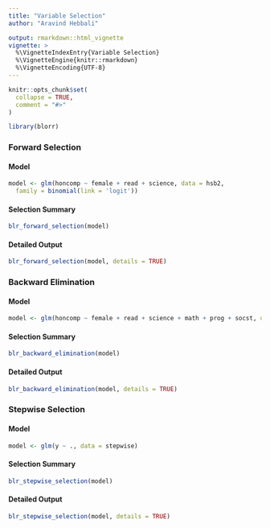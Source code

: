```yaml
---
title: "Variable Selection"
author: "Aravind Hebbali"

output: rmarkdown::html_vignette
vignette: >
  %\VignetteIndexEntry{Variable Selection}
  %\VignetteEngine{knitr::rmarkdown}
  %\VignetteEncoding{UTF-8}
---
```


```r
knitr::opts_chunk$set(
  collapse = TRUE,
  comment = "#>"
)
```

```r
library(blorr)
```

### Forward Selection

#### Model

```r
model <- glm(honcomp ~ female + read + science, data = hsb2,
  family = binomial(link = 'logit'))
```

#### Selection Summary

```r
blr_forward_selection(model)
```

#### Detailed Output

```r
blr_forward_selection(model, details = TRUE)
```

### Backward Elimination

#### Model

```r
model <- glm(honcomp ~ female + read + science + math + prog + socst, data = hsb2, family = binomial(link = 'logit'))
```

#### Selection Summary

```r
blr_backward_elimination(model)
```

#### Detailed Output

```r
blr_backward_elimination(model, details = TRUE)
```

### Stepwise Selection

#### Model

```r
model <- glm(y ~ ., data = stepwise)
```

#### Selection Summary

```r
blr_stepwise_selection(model)
```

#### Detailed Output

```r
blr_stepwise_selection(model, details = TRUE)
```

